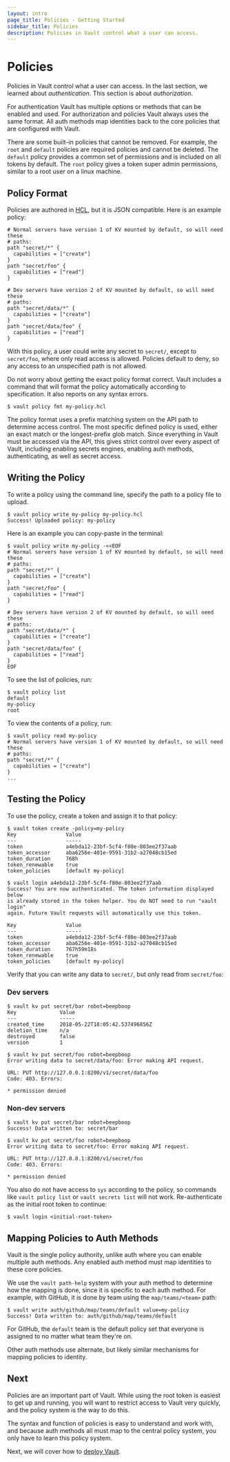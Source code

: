 ```yaml
---
layout: intro
page_title: Policies - Getting Started
sidebar_title: Policies
description: Policies in Vault control what a user can access.
---
```


# Policies

Policies in Vault control what a user can access. In the last section, we
learned about _authentication_. This section is about _authorization_.

For authentication Vault has multiple options or methods that can be enabled and
used. For authorization and policies Vault always uses the same format. All auth
methods map identities back to the core policies that are configured with Vault.

There are some built-in policies that cannot be removed. For example, the `root`
and `default` policies are required policies and cannot be deleted. The
`default` policy provides a common set of permissions and is included on all
tokens by default. The `root` policy gives a token super admin permissions,
similar to a root user on a linux machine.

## Policy Format

Policies are authored in [HCL][hcl], but it is JSON compatible. Here is an
example policy:

```hcl
# Normal servers have version 1 of KV mounted by default, so will need these
# paths:
path "secret/*" {
  capabilities = ["create"]
}
path "secret/foo" {
  capabilities = ["read"]
}

# Dev servers have version 2 of KV mounted by default, so will need these
# paths:
path "secret/data/*" {
  capabilities = ["create"]
}
path "secret/data/foo" {
  capabilities = ["read"]
}
```

With this policy, a user could write any secret to `secret/`, except to
`secret/foo`, where only read access is allowed. Policies default to deny, so
any access to an unspecified path is not allowed.

Do not worry about getting the exact policy format correct. Vault includes a
command that will format the policy automatically according to specification. It
also reports on any syntax errors.

```text
$ vault policy fmt my-policy.hcl
```

The policy format uses a prefix matching system on the API path to determine
access control. The most specific defined policy is used, either an exact match
or the longest-prefix glob match. Since everything in Vault must be accessed via
the API, this gives strict control over every aspect of Vault, including
enabling secrets engines, enabling auth methods, authenticating, as well as
secret access.

## Writing the Policy

To write a policy using the command line, specify the path to a policy file to
upload.

```text
$ vault policy write my-policy my-policy.hcl
Success! Uploaded policy: my-policy
```

Here is an example you can copy-paste in the terminal:

```text
$ vault policy write my-policy -<<EOF
# Normal servers have version 1 of KV mounted by default, so will need these
# paths:
path "secret/*" {
  capabilities = ["create"]
}
path "secret/foo" {
  capabilities = ["read"]
}

# Dev servers have version 2 of KV mounted by default, so will need these
# paths:
path "secret/data/*" {
  capabilities = ["create"]
}
path "secret/data/foo" {
  capabilities = ["read"]
}
EOF
```

To see the list of policies, run:

```text
$ vault policy list
default
my-policy
root
```

To view the contents of a policy, run:

```text
$ vault policy read my-policy
# Normal servers have version 1 of KV mounted by default, so will need these
# paths:
path "secret/*" {
  capabilities = ["create"]
}
...
```

## Testing the Policy

To use the policy, create a token and assign it to that policy:

```text
$ vault token create -policy=my-policy
Key                Value
---                -----
token              a4ebda12-23bf-5cf4-f80e-803ee2f37aab
token_accessor     aba6256e-401e-9591-31b2-a27048cb15ed
token_duration     768h
token_renewable    true
token_policies     [default my-policy]

$ vault login a4ebda12-23bf-5cf4-f80e-803ee2f37aab
Success! You are now authenticated. The token information displayed below
is already stored in the token helper. You do NOT need to run "vault login"
again. Future Vault requests will automatically use this token.

Key                Value
---                -----
token              a4ebda12-23bf-5cf4-f80e-803ee2f37aab
token_accessor     aba6256e-401e-9591-31b2-a27048cb15ed
token_duration     767h59m18s
token_renewable    true
token_policies     [default my-policy]
```

Verify that you can write any data to `secret/`, but only read from
`secret/foo`:

### Dev servers

```text
$ vault kv put secret/bar robot=beepboop
Key              Value
---              -----
created_time     2018-05-22T18:05:42.537496856Z
deletion_time    n/a
destroyed        false
version          1

$ vault kv put secret/foo robot=beepboop
Error writing data to secret/data/foo: Error making API request.

URL: PUT http://127.0.0.1:8200/v1/secret/data/foo
Code: 403. Errors:

* permission denied
```

### Non-dev servers

```text
$ vault kv put secret/bar robot=beepboop
Success! Data written to: secret/bar

$ vault kv put secret/foo robot=beepboop
Error writing data to secret/foo: Error making API request.

URL: PUT http://127.0.0.1:8200/v1/secret/foo
Code: 403. Errors:

* permission denied
```

You also do not have access to `sys` according to the policy, so commands like
`vault policy list` or `vault secrets list` will not work. Re-authenticate as
the initial root token to continue:

```text
$ vault login <initial-root-token>
```

## Mapping Policies to Auth Methods

Vault is the single policy authority, unlike auth where you can enable multiple
auth methods. Any enabled auth method must map identities to these core
policies.

We use the `vault path-help` system with your auth method to determine how the
mapping is done, since it is specific to each auth method. For example, with
GitHub, it is done by team using the `map/teams/<team>` path:

```text
$ vault write auth/github/map/teams/default value=my-policy
Success! Data written to: auth/github/map/teams/default
```

For GitHub, the `default` team is the default policy set that everyone is
assigned to no matter what team they're on.

Other auth methods use alternate, but likely similar mechanisms for mapping
policies to identity.

## Next

Policies are an important part of Vault. While using the root token is easiest
to get up and running, you will want to restrict access to Vault very quickly,
and the policy system is the way to do this.

The syntax and function of policies is easy to understand and work with, and
because auth methods all must map to the central policy system, you only have to
learn this policy system.

Next, we will cover how to [deploy Vault](/intro/getting-started/deploy).

[hcl]: https://github.com/hashicorp/hcl
